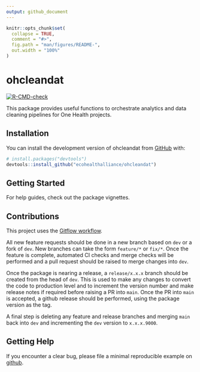 ```yaml
---
output: github_document
---
```


<!-- README.md is generated from README.Rmd. Please edit that file -->

```r
knitr::opts_chunk$set(
  collapse = TRUE,
  comment = "#>",
  fig.path = "man/figures/README-",
  out.width = "100%"
)
```

# ohcleandat

<!-- badges: start -->
[![R-CMD-check](https://github.com/ecohealthalliance/ohcleandat/actions/workflows/R-CMD-check.yaml/badge.svg)](https://github.com/ecohealthalliance/ohcleandat/actions/workflows/R-CMD-check.yaml)
<!-- badges: end -->

This package provides useful functions to orchestrate analytics and data cleaning pipelines for One Health projects.  

## Installation

You can install the development version of ohcleandat from [GitHub](https://github.com/ecohealthalliance/ohcleandat) with:

``` r
# install.packages("devtools")
devtools::install_github("ecohealthalliance/ohcleandat")
```
 
## Getting Started   

For help guides, check out the package vignettes.   

## Contributions  

This project uses the [Gitflow workflow](https://www.atlassian.com/git/tutorials/comparing-workflows/gitflow-workflow). 

All new feature requests should be done in a new branch based on `dev` or a fork of `dev`. New branches can take the form `feature/*` or `fix/*`. Once the feature is complete, automated CI checks and merge checks will be performed and a pull request should be raised to merge changes into `dev`.  

Once the package is nearing a release, a `release/x.x.x` branch should be created from the head of `dev`. This is used to make any changes to convert the code to production level and to increment the version number and make release notes if required before raising a PR into `main`. Once the PR into `main` is accepted, a github release should be performed, using the package version
as the tag. 

A final step is deleting any feature and release branches and merging `main` back into `dev` and
incrementing the `dev` version to `x.x.x.9000`. 


## Getting Help  
If you encounter a clear bug, please file a minimal reproducible example on [github](https://github.com/ecohealthalliance/ohcleandat/issues). 
